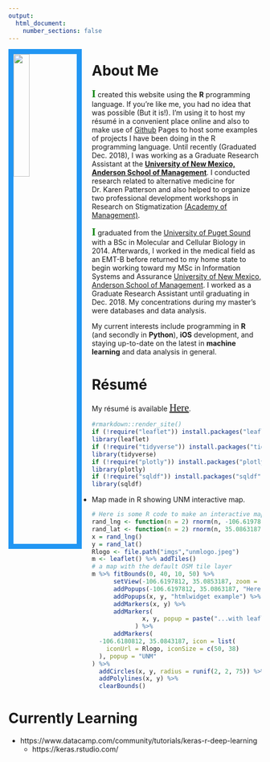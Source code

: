 ```yaml
---
output:
  html_document:
    number_sections: false
---
```

<img src="profile.jpg" style="width:25%; border:10px solid; border-color: #2196f3; margin-right: 20px" align="left">

# About Me
<span style="color:green;font-family: 'Times'; font-size: 20px;"> **I**</span> created this website using the **R** programming language. If you're like me, you had no idea that was possible (But it is!). I'm using it to host my résumé in a convenient place online and also to make use of [Github](www.github.com) Pages to host some examples of projects I have been doing in the R programming language. Until recently (Graduated Dec. 2018), I was working as a Graduate Research Assistant at the **[University of New Mexico, Anderson School of Management](https://www.mgt.unm.edu/)**. I conducted research related to alternative medicine for Dr. Karen Patterson and also helped to organize two professional development workshops in Research on Stigmatization [(Academy of Management)](https://aom.org/).

<span style="color:green;font-family: 'Times'; font-size: 20px;"> **I**</span> graduated from the [University of Puget Sound](https://www.pugetsound.edu/) with a BSc in Molecular and Cellular Biology in 2014. Afterwards, I worked in the medical field as an EMT-B before returned to my home state to begin working toward my MSc in Information Systems and Assurance  [University of New Mexico, Anderson School of Management](https://msisa.mgt.unm.edu/default.asp?dd=masters). I worked as a Graduate Research Assistant until graduating in Dec. 2018. My concentrations during my master's were databases and data analysis.

My current interests include programming in **R** (and secondly in **Python**), **iOS** development, and staying up-to-date on the latest in **machine learning** and data analysis in general.

# Résumé

My résumé is available <span style="color:green;font-family: 'Times'; font-size: 20px;"> [Here](files/Z.pdf)</span>.

```r
#rmarkdown::render_site()
if (!require("leaflet")) install.packages("leaflet")
library(leaflet)
if (!require("tidyverse")) install.packages("tidyverse")
library(tidyverse)
if (!require("plotly")) install.packages("plotly")
library(plotly)
if (!require("sqldf")) install.packages("sqldf")
library(sqldf)
```

 * Map made in R showing UNM interactive map.
```r
# Here is some R code to make an interactive map view.
rand_lng <- function(n = 2) rnorm(n, -106.6197812, .005)
rand_lat <- function(n = 2) rnorm(n, 35.0863187, .005)
x = rand_lng()
y = rand_lat()
Rlogo <- file.path("imgs","unmlogo.jpeg")
m <- leaflet() %>% addTiles()
# a map with the default OSM tile layer
m %>% fitBounds(0, 40, 10, 50) %>%
      setView(-106.6197812, 35.0853187, zoom = 16) %>%
      addPopups(-106.6197812, 35.0863187, "Here is the <b>Anderson School of Management</b>, UNM") %>%
      addPopups(x, y, "htmlwidget example") %>%
      addMarkers(x, y) %>%
      addMarkers(
              x, y, popup = paste("...with leaflet package", sample(LETTERS, 10))
            ) %>% 
      addMarkers(
  -106.6180812, 35.0843187, icon = list(
    iconUrl = Rlogo, iconSize = c(50, 38)
  ), popup = "UNM"
) %>% 
  addCircles(x, y, radius = runif(2, 2, 75)) %>%
  addPolylines(x, y) %>%
  clearBounds()
```

# Currently Learning

* https://www.datacamp.com/community/tutorials/keras-r-deep-learning
  * https://keras.rstudio.com/


